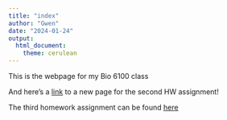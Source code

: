 ```yaml
---
title: "index"
author: "Gwen"
date: "2024-01-24"
output: 
  html_document: 
    theme: cerulean
---
```


This is the webpage for my Bio 6100 class

And here's a [link](newpage.html) to a new page for the second HW assignment!

The third homework assignment can be found [here](https://github.com/g-ellis/Bio6100/blob/main/Homework/Homework3.html)
